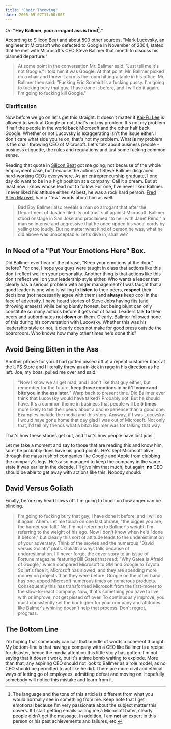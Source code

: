```yaml
---
title: "Chair Throwing"
date: 2005-09-07T17:00:00Z
---
```


Or: **"Hey Ballmer, your arrogant ass is fired[^1]."**

According to [Silicon Beat][1] and about 500 other sources, "Mark Lucovsky, an engineer at Microsoft who defected to Google in November of 2004, stated that he met with Microsoft's CEO Steve Ballmer that month to discuss his planned departure:"

> At some point in the conversation Mr. Ballmer said: "Just tell me it's not Google." I told him it was Google. At that point, Mr. Ballmer picked up a chair and threw it across the room hitting a table in his office. Mr. Ballmer then said: "Fucking Eric Schmidt is a fucking pussy. I'm going to fucking bury that guy, I have done it before, and I will do it again. I'm going to fucking kill Google."
### Clarification

Now before we go on let's get this straight. It doesn't matter if [Kai-Fu Lee][2] is allowed to work at Google or not, that's not my problem. It's not my problem if half the people in the world back Microsoft and the other half back Google. Whether or not Lucovsky is exaggerating isn't the issue either. I don't care what side you're on, that's not my problem. What **is** my problem is the chair throwing CEO of Microsoft. Let's talk about business people - business etiquette, the rules and regulations and just some fucking common sense.

Reading that quote in [Silicon Beat][3] got me going, not because of the whole employment case, but because the actions of Steve Ballmer disgraced hard-working CEOs everywhere. As an entrepreneurship graduate, I one day do want to be in a high position at a company. Call it a dream. But at least now I know whose lead not to follow. For one, I've never liked Ballmer. I never liked his attitude either. At best, he was a rock hard person. [Fred Allen Maxwell][4] had a "few" words about him as well.

> Bad Boy Ballmer also reveals a man so arrogant that after the Department of Justice filed its antitrust suit against Microsoft, Ballmer stood onstage in San Jose and proclaimed "to hell with Janet Reno," a man so intense and aggressive that he once ripped his vocal cords by yelling too loudly.
But no matter what kind of person he was, what he did above was unacceptable. Let's dive in, shall we?

## In Need of a "Put Your Emotions Here" Box.

Did Ballmer ever hear of the phrase, "Keep your emotions at the door," before? For one, I hope you guys were taught in class that actions like this don't reflect well on your personality. Another thing is that actions like this don't reflect well on your leadership style either. Who wants a leader that clearly has a serious problem with anger management? I was taught that a good leader is one who is willing to **listen** to their peers, **respect** their decisions (not necessarily agree with them) and **always** keep cool in the face of adversity. I have heard stories of Steve Jobs having fits (and throwing erasers) while being bluntly honest, but being blunt can only constitute so many actions before it gets out of hand. Leaders talk **to** their peers and subordinates not **down** on them. Clearly, Ballmer followed none of this during his conversation with Lucovsky. Whether this was his leadership style or not, it clearly does not make for good press outside the boardroom. Who knows how many other times he's done this?

## Avoid Being Bitten in the Ass

Another phrase for you. I had gotten pissed off at a repeat customer back at the UPS Store and I literally threw an air-kick in rage in his direction as he left. Joe, my boss, pulled me over and said:

> "Now I know we all get mad, and I don't like that guy either, but remember for the future, **keep those emotions in or it'll come and bite you in the ass later.**"
Warp back to present time. Did Ballmer ever think that Lucovsky would have talked? Probably not. But he should have. It's a common theme in business that people will be **5 times** more likely to tell their peers about a bad experience than a good one. Examples include the media and this story. Anyway, if I was Lucovsky I would have gone home that day glad I was out of Microsoft. Not only that, I'd tell my friends what a bitch Ballmer was for talking that way.

That's how these stories get out, and that's how people have lost jobs.

Let me take a moment and say to those that are reading this and know him, sure, he probably does have his good points. He's kept Microsoft alive through the mass rush of companies like Google and Apple from clubbing the company's legs. He's also managed to keep the company in the same state it was earlier in the decade. I'll give him that much, but again, **no** CEO should be able to get away with actions like this. Nobody should.

## David Versus Goliath

Finally, before my head blows off. I'm going to touch on how anger can be blinding.

> I'm going to fucking bury that guy, I have done it before, and I will do it again.
Ahem. Let me touch on one last phrase, "the bigger you are, the harder you fall." No, I'm not referring to Ballmer's weight; I'm referring to the weight of his ego. Now I don't know when he's "done it before," but clearly this sort of attitude leads to the underestimation of your adversary. Think of the movies and the numerous "David versus Goliath" plots. Goliath always falls because of underestimation. I'll never forget the cover story to an issue of Fortune magazine featuring Bill Gates that read: "Why Gates is Afraid of Google," which compared Microsoft to GM and Google to Toyota. So let's face it, Microsoft has slowed, and they are spending more money on projects than they were before. Google on the other hand, has one-upped Microsoft numerous times on numerous products. Consequently this has transformed Microsoft from the first-mover to the slow-to-react company. Now, that's something you have to live with or improve, not get pissed off over. To continuously improve, you must consistently set the bar higher for your company and attitudes like Balmer's whining doesn't help that process. Don't regret, progress.

## The Bottom Line

I'm hoping that somebody can call that bundle of words a coherent thought. My bottom-line is that having a company with a CEO like Ballmer is a recipe for disaster, hence the media attention this little story has gotten. I'm not saying that it doesn't work, but it's a time bomb waiting to explode. More than that, any aspiring CEO should not look to Ballmer as a role model, as no CEO should be permitted to act like he did. There are more civil and ethical ways of letting go of employees, admitting defeat and moving on. Hopefully somebody will notice this mistake and learn from it.

[^1]: The language and the tone of this article is different from what you would normally see in something from me. Keep note that I get emotional because I'm very passionate about the subject matter this covers. If I start getting emails calling me a Microsoft hater, clearly people didn't get the message. In addition, I am **not** an expert in this person or his past achievements and failures, etc.

[1]: http://www.siliconbeat.com/entries/2005/09/07/im_going_to_fing_kill_google_and_more.html
[2]: http://www.computerworld.com/governmenttopics/government/legalissues/story/0,10801,104447,00.html
[3]: http://www.siliconbeat.com
[4]: http://www.amazon.com/exec/obidos/tg/detail/-/0060935413/ref=dp_return_1/102-0383078-8884916
